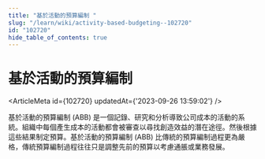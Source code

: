 ```yaml
---
title: "基於活動的預算編制 "
slug: "/learn/wiki/activity-based-budgeting--102720"
id: "102720"
hide_table_of_contents: true
---
```



# 基於活動的預算編制 

<ArticleMeta id={102720} updatedAt={'2023-09-26 13:59:02'} />
<div className='border-solid border-b border-t-0 my-4 border-[var(--ifm-color-gray-300)]' />

基於活動的預算編制 (ABB) 是一個記錄、研究和分析導致公司成本的活動的系統。組織中每個產生成本的活動都會被審查以尋找創造效益的潛在途徑。然後根據這些結果制定預算。基於活動的預算編制 (ABB) 比傳統的預算編制過程更為嚴格，傳統預算編制過程往往只是調整先前的預算以考慮通脹或業務發展。
